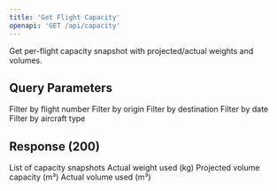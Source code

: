 ```yaml
---
title: 'Get Flight Capacity'
openapi: 'GET /api/capacity'
---
```


Get per-flight capacity snapshot with projected/actual weights and volumes.

## Query Parameters

<ParamField query="flightNumber" type="string">
  Filter by flight number
</ParamField>

<ParamField query="origin" type="string">
  Filter by origin
</ParamField>

<ParamField query="destination" type="string">
  Filter by destination
</ParamField>

<ParamField query="date" type="string" format="date">
  Filter by date
</ParamField>

<ParamField query="aircraftType" type="string">
  Filter by aircraft type
</ParamField>

## Response (200)

<ParamField status="200" type="CapacityResponse">
  <ParamField name="capacity" type="array">
    List of capacity snapshots
  </ParamField>
</ParamField>
    <ParamField name="actual_weight" type="number">
      Actual weight used (kg)
    </ParamField>
    <ParamField name="projected_volume" type="number">
      Projected volume capacity (m³)
    </ParamField>
    <ParamField name="actual_volume" type="number">
      Actual volume used (m³)
    </ParamField>
  </ParamField>
</ParamField>
